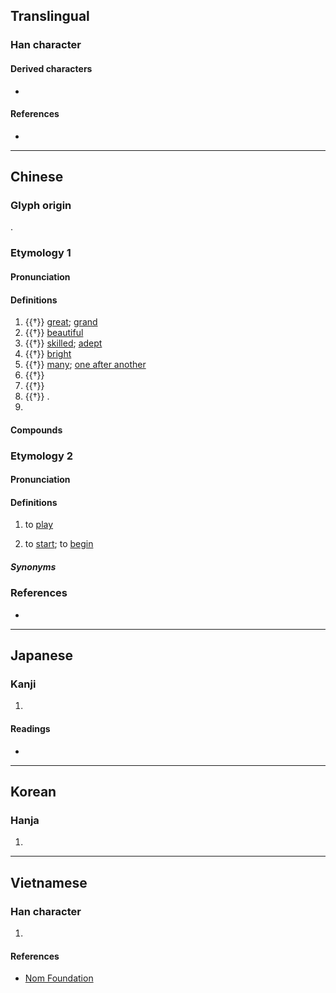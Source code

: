 {{character info}}
==Translingual==

===Han character===
{{Han char|rn=37|rad=大|as=06|sn=9|four=00430|canj=XYCK,YCK|ids=⿱亦大}}

====Derived characters====
* {{l|mul|[[湙]] [[㷜]]}}

====References====
* {{Han ref|kx=0252.050|dkj=05922|dj=0513.050|hdz=10540.030|uh=5955|ud=22869|bh=ABB3|bd=43955}}

----

==Chinese==

===Glyph origin===
{{Han etym}}
{{Han compound|亦|大|ls=psc|c1=p|c2=s|t2=big; great}}.

===Etymology 1===
{{zh-forms|alt=弈}}

====Pronunciation====
{{zh-pron
|m=yì
|Shanghainese=yih8
|m-s=
|c=jik6
|c-t=
|g=
|h=pfs=
|j=
|mb=
|md=
|mn=xm,zz:e̍k/qz:ia̍k
|mn-t=
|w=
|x=
|mc=y
|oc=y
|cat=a,n,v,pn
}}

====Definitions====
{{zh-hanzi}}

# {{†}} [[great]]; [[grand]]
# {{†}} [[beautiful]]
# {{†}} [[skilled]]; [[adept]]
# {{†}} [[bright]]
# {{†}} {{lb|zh|of years|generations|etc.}} [[many]]; [[one after another]]
# {{†}} {{zh-alt-form|弈|[[Go]] (board game); to [[play]] [[Go]]}}
# {{†}} {{zh-alt-form|亦|[[also]]}}
# {{†}} {{zh-alt-form|弋|dot=,}} {{n-g|used in}} {{zh-l|游奕}}.
# {{surname|zh}}

====Compounds====
{{zh-der|奕奕|奕葉|博奕|對奕|奕世|游奕|神采奕然|神采奕奕|神彩奕奕|精神奕奕|門庭赫奕|衣冠赫奕|赫奕|韓奕|舄奕}}

===Etymology 2===
{{zh-forms|alt=弈,預,意,咿}}

====Pronunciation====
{{zh-pron
|mn=xm,zz,tw:ī/ph:ǐ
|cat=v
}}

====Definitions====
{{zh-hanzi}}

# {{lb|zh|Hokkien}} to [[play]] {{gloss|cards, lottery, chess, etc.}}
# {{lb|zh|Xiamen|&|Zhangzhou|_|Hokkien}} to [[start]]; to [[begin]] {{gloss|in an activity}}

=====Synonyms=====
{{zh-dial|玩}}

===References===
* {{thcwd|4839}}

----

==Japanese==

===Kanji===
{{ja-kanji|grade=|rs=大06}}

# {{rfdef|ja|sort=大06}}

====Readings====
* {{ja-readings|kanon=えき|goon=やく|kun=か-さなる}}

----

==Korean==

===Hanja===
{{ko-hanja|hangeul=혁|rv=hyeok|mr=hyŏk}}

# {{rfdef|ko|sort=大06}}

----

==Vietnamese==

===Han character===
{{vi-readings|reading=dịch|rs=大06}}

# {{rfdef|vi|sort=大06}}

====References====
* [http://nomfoundation.org/common/nom_details.php?codepoint=5955 Nom Foundation]